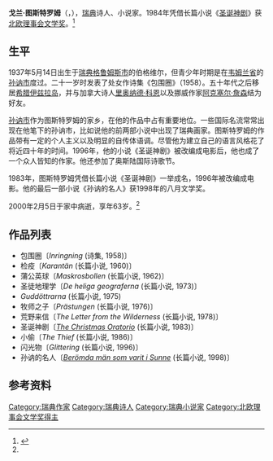{{Infobox writer <!-- see Template:Infobox writer -->
|图像    = Goran Tunstrom.jpg
|图像大小 = 
|图像说明 = 戈兰·图斯特罗姆
|姓名    = 戈兰·图斯特罗姆
|笔名    = 
|原名    = Göran Tunström
|出生    = {{birth date|1937|5|14}}
|出生地点 = [[瑞典|瑞典]][[卡爾斯塔德|卡爾斯塔德]]
|逝世    = {{death date and age|2000|2|5|1937|5|14}}
|逝世地点 = 瑞典[[斯德哥爾摩|斯德哥爾摩]]
|职业    = [[文学家|文学家]]
|国籍    = {{SWE}}
|种族    = 
|公民权  = 
|教育程度 = 
|母校     = 
|创作时期 = 1960-2000
|体裁     = 小说、传记、诗歌
|主题     = 
|文学运动 = 
|代表作  = 《圣诞神剧》
|配偶   = 
|受影响于 = 
|施影响于 = 
|奖项    = 
|官方网  = <!--  {{URL|website}} -->
|签名   =  <!--不需要加[[file:|128px]] -->
}}
'''戈兰·图斯特罗姆'''（{{lang-sv|Göran Tunström}}，{{bd|1937年|5月14日|2000年|2月5日|catIdx=T}}），[[瑞典|瑞典]]诗人、小说家。1984年凭借长篇小说《[[圣诞神剧|圣诞神剧]]》获[[北欧理事会文学奖|北欧理事会文学奖]]。<ref name="#1">{{Cite web |url=http://wwwc.aftonbladet.se/nyheter/0002/24/tun.html |title=存档副本 |access-date=2015-04-25 |archive-date=2020-10-24 |archive-url=https://web.archive.org/web/20201024181027/https://wwwc.aftonbladet.se/nyheter/0002/24/tun.html |dead-url=no }}</ref>

== 生平 ==
1937年5月14日出生于[[瑞典|瑞典]][[格鲁姆斯市|格鲁姆斯市]]的伯格维尔，但青少年时期是在[[韦姆兰省|韦姆兰省]]的[[孙讷市|孙讷市]]度过。二十一岁时发表了处女作诗集《包围圈》（1958）。五十年代之后移居[[希腊|希腊]][[伊兹拉岛|伊兹拉岛]]，并与加拿大诗人[[里奥纳德·科恩|里奥纳德·科恩]]以及挪威作家[[阿克塞尔·詹森|阿克塞尔·詹森]]结为好友。

[[孙讷市|孙讷市]]作为图斯特罗姆的家乡，在他的作品中占有重要地位。一些国际名流常常出现在他笔下的孙讷市，比如说他的前两部小说中出现了瑞典画家{{link-en|塔格·阿森|Tage Åsén}}。图斯特罗姆的作品带有一定的个人主义以及明显的自传体语调。尽管他为建立自己的语言风格花了将近四十年的时间。1996年，他的小说《圣诞神剧》被改编成电影后，他也成了一个众人皆知的作家。他还参加了奥斯陆国际诗歌节。

1983年，图斯特罗姆凭借长篇小说《圣诞神剧》一举成名，1996年被改编成电影。他的最后一部小说《孙讷的名人》获1998年的八月文学奖。

2000年2月5日于家中病逝，享年63岁。<ref name="#1"/>

== 作品列表 ==
*包围圈〔''Inringning'' (诗集, 1958)〕
*检疫〔''Karantän'' (长篇小说, 1960)〕
*蒲公英球〔''Maskrosbollen'' (长篇小说, 1962)〕
*圣徒地理学〔''De heliga geograferna'' (长篇小说, 1973)〕
*''Guddöttrarna'' (长篇小说, 1975)
*牧师之子〔''Prästungen'' (长篇小说, 1976)〕
*荒野来信〔''The Letter from the Wilderness'' (长篇小说, 1978)〕
*圣诞神剧〔''[[The_Christmas_Oratorio|The Christmas Oratorio]]'' (长篇小说, 1983)〕
*小偷〔''The Thief'' (长篇小说, 1986)〕
*闪光物〔''Glittering'' (长篇小说, 1996)〕
*孙讷的名人〔''[[Berömda_män_som_varit_i_Sunne|Berömda män som varit i Sunne]]'' (长篇小说, 1998)〕

== 参考资料 ==
{{reflist|2}}

{{Authority control}}
{{DEFAULTSORT:Tunstrom}}
[[Category:瑞典作家|Category:瑞典作家]]
[[Category:瑞典诗人|Category:瑞典诗人]]
[[Category:瑞典小说家|Category:瑞典小说家]]
[[Category:北欧理事会文学奖得主|Category:北欧理事会文学奖得主]]